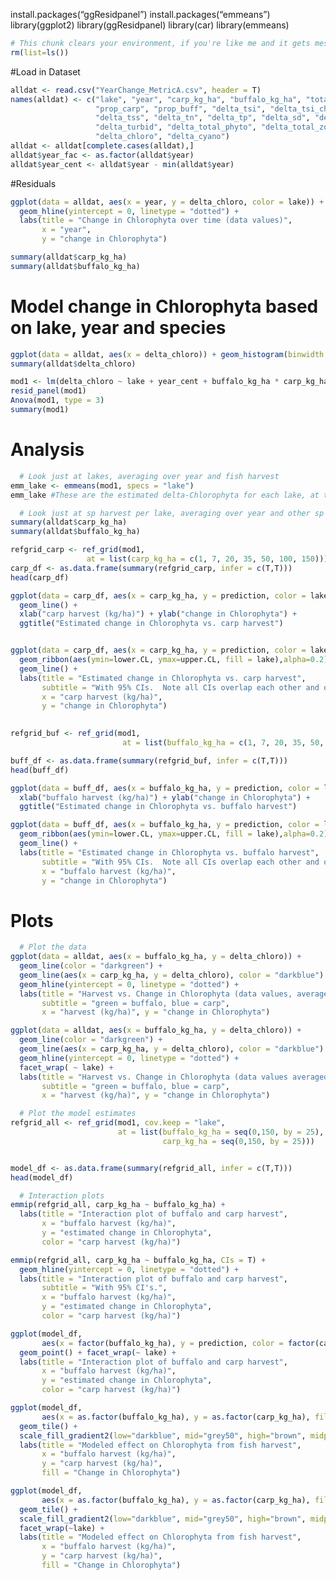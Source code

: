 install.packages("ggResidpanel")
install.packages("emmeans")
library(ggplot2)
library(ggResidpanel)
library(car)
library(emmeans)

```r
# This chunk clears your environment, if you're like me and it gets messy over there.
rm(list=ls())
```

#Load in Dataset
```r
alldat <- read.csv("YearChange_MetricA.csv", header = T)
names(alldat) <- c("lake", "year", "carp_kg_ha", "buffalo_kg_ha", "total_kg_ha", 
                   "prop_carp", "prop_buff", "delta_tsi", "delta_tsi_chla", "delta_chla",
                   "delta_tss", "delta_tn", "delta_tp", "delta_sd", "delta_do", 
                   "delta_turbid", "delta_total_phyto", "delta_total_zoo",
                   "delta_chloro", "delta_cyano")
alldat <- alldat[complete.cases(alldat),]
alldat$year_fac <- as.factor(alldat$year)
alldat$year_cent <- alldat$year - min(alldat$year)
```

#Residuals
```r
ggplot(data = alldat, aes(x = year, y = delta_chloro, color = lake)) + geom_line() +
  geom_hline(yintercept = 0, linetype = "dotted") +
  labs(title = "Change in Chlorophyta over time (data values)",
       x = "year",
       y = "change in Chlorophyta")

summary(alldat$carp_kg_ha)
summary(alldat$buffalo_kg_ha)
```

# Model change in Chlorophyta based on lake, year and species
```r
ggplot(data = alldat, aes(x = delta_chloro)) + geom_histogram(binwidth = 1)
summary(alldat$delta_chloro)

mod1 <- lm(delta_chloro ~ lake + year_cent + buffalo_kg_ha * carp_kg_ha, data = alldat)
resid_panel(mod1)
Anova(mod1, type = 3)
summary(mod1)
```

# Analysis
```r
  # Look just at lakes, averaging over year and fish harvest
emm_lake <- emmeans(mod1, specs = "lake")
emm_lake #These are the estimated delta-Chlorophyta for each lake, at the mean values of buffalo and carp harvest

  # Look just at sp harvest per lake, averaging over year and other sp harvest
summary(alldat$carp_kg_ha)
summary(alldat$buffalo_kg_ha)

refgrid_carp <- ref_grid(mod1,
                 at = list(carp_kg_ha = c(1, 7, 20, 35, 50, 100, 150)))
carp_df <- as.data.frame(summary(refgrid_carp, infer = c(T,T)))
head(carp_df)

ggplot(data = carp_df, aes(x = carp_kg_ha, y = prediction, color = lake)) + 
  geom_line() +
  xlab("carp harvest (kg/ha)") + ylab("change in Chlorophyta") +
  ggtitle("Estimated change in Chlorophyta vs. carp harvest")


ggplot(data = carp_df, aes(x = carp_kg_ha, y = prediction, color = lake)) + 
  geom_ribbon(aes(ymin=lower.CL, ymax=upper.CL, fill = lake),alpha=0.2) +
  geom_line() +
  labs(title = "Estimated change in Chlorophyta vs. carp harvest",
       subtitle = "With 95% CIs.  Note all CIs overlap each other and overlap 0.", 
       x = "carp harvest (kg/ha)",
       y = "change in Chlorophyta")
  

refgrid_buf <- ref_grid(mod1, 
                         at = list(buffalo_kg_ha = c(1, 7, 20, 35, 50, 100, 150)))

buff_df <- as.data.frame(summary(refgrid_buf, infer = c(T,T)))
head(buff_df)

ggplot(data = buff_df, aes(x = buffalo_kg_ha, y = prediction, color = lake)) + geom_line() +
  xlab("buffalo harvest (kg/ha)") + ylab("change in Chlorophyta") +
  ggtitle("Estimated change in Chlorophyta vs. buffalo harvest")

ggplot(data = buff_df, aes(x = buffalo_kg_ha, y = prediction, color = lake)) + 
  geom_ribbon(aes(ymin=lower.CL, ymax=upper.CL, fill = lake),alpha=0.2) +
  geom_line() +
  labs(title = "Estimated change in Chlorophyta vs. buffalo harvest",
       subtitle = "With 95% CIs.  Note all CIs overlap each other and overlap 0.", 
       x = "buffalo harvest (kg/ha)",
       y = "change in Chlorophyta")
```

# Plots
```r
  # Plot the data
ggplot(data = alldat, aes(x = buffalo_kg_ha, y = delta_chloro)) +
  geom_line(color = "darkgreen") +
  geom_line(aes(x = carp_kg_ha, y = delta_chloro), color = "darkblue") +
  geom_hline(yintercept = 0, linetype = "dotted") +
  labs(title = "Harvest vs. Change in Chlorophyta (data values, averaged over all lakes in all years)", 
       subtitle = "green = buffalo, blue = carp",
       x = "harvest (kg/ha)", y = "change in Chlorophyta")

ggplot(data = alldat, aes(x = buffalo_kg_ha, y = delta_chloro)) +
  geom_line(color = "darkgreen") +
  geom_line(aes(x = carp_kg_ha, y = delta_chloro), color = "darkblue") +
  geom_hline(yintercept = 0, linetype = "dotted") +
  facet_wrap( ~ lake) +
  labs(title = "Harvest vs. Change in Chlorophyta (data values averaged over all years)", 
       subtitle = "green = buffalo, blue = carp",
       x = "harvest (kg/ha)", y = "change in Chlorophyta")

  # Plot the model estimates
refgrid_all <- ref_grid(mod1, cov.keep = "lake",
                        at = list(buffalo_kg_ha = seq(0,150, by = 25), 
                                  carp_kg_ha = seq(0,150, by = 25)))


model_df <- as.data.frame(summary(refgrid_all, infer = c(T,T)))
head(model_df)

  # Interaction plots
emmip(refgrid_all, carp_kg_ha ~ buffalo_kg_ha) +
  labs(title = "Interaction plot of buffalo and carp harvest",
       x = "buffalo harvest (kg/ha)",
       y = "estimated change in Chlorophyta",
       color = "carp harvest (kg/ha)")

emmip(refgrid_all, carp_kg_ha ~ buffalo_kg_ha, CIs = T) +
  geom_hline(yintercept = 0, linetype = "dotted") +
  labs(title = "Interaction plot of buffalo and carp harvest",
       subtitle = "With 95% CI's.",
       x = "buffalo harvest (kg/ha)",
       y = "estimated change in Chlorophyta",
       color = "carp harvest (kg/ha)")

ggplot(model_df,
       aes(x = factor(buffalo_kg_ha), y = prediction, color = factor(carp_kg_ha))) +
  geom_point() + facet_wrap(~ lake) +
  labs(title = "Interaction plot of buffalo and carp harvest",
       x = "buffalo harvest (kg/ha)",
       y = "estimated change in Chlorophyta",
       color = "carp harvest (kg/ha)")

ggplot(model_df,
       aes(x = as.factor(buffalo_kg_ha), y = as.factor(carp_kg_ha), fill = prediction)) +
  geom_tile() +
  scale_fill_gradient2(low="darkblue", mid="grey50", high="brown", midpoint=0) +
  labs(title = "Modeled effect on Chlorophyta from fish harvest",
       x = "buffalo harvest (kg/ha)",
       y = "carp harvest (kg/ha)",
       fill = "Change in Chlorophyta")

ggplot(model_df,
       aes(x = as.factor(buffalo_kg_ha), y = as.factor(carp_kg_ha), fill = prediction)) +
  geom_tile() +
  scale_fill_gradient2(low="darkblue", mid="grey50", high="brown", midpoint=0) +
  facet_wrap(~lake) +
  labs(title = "Modeled effect on Chlorophyta from fish harvest",
       x = "buffalo harvest (kg/ha)",
       y = "carp harvest (kg/ha)",
       fill = "Change in Chlorophyta")
```

       